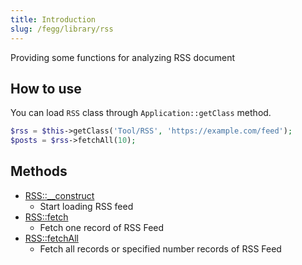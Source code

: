 ```yaml
---
title: Introduction
slug: /fegg/library/rss
---
```


Providing some functions for analyzing RSS document

## How to use

You can load `RSS` class through `Application::getClass` method.

```php title="Controller"
$rss = $this->getClass('Tool/RSS', 'https://example.com/feed');
$posts = $rss->fetchAll(10);
```

## Methods

* [RSS::__construct](/docs/fegg/library/rss/methods/construct)
  * Start loading RSS feed
* [RSS::fetch](/docs/fegg/library/rss/methods/fetch)
  * Fetch one record of RSS Feed
* [RSS::fetchAll](/docs/fegg/library/rss/methods/fetchall)
  * Fetch all records or specified number records of RSS Feed
